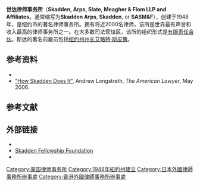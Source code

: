 {{Infobox Law Firm
| firm_name = 世达律师事务所<br />Skadden, Arps, Slate, Meagher & Flom LLP and Affiliates
| firm_logo = [[Image:Skadden.svg|200px]] |
| headquarters = [[纽约市|纽约市]]
| num_offices = 23
| num_attorneys = 1,886 <ref>{{cite web |url=http://www.ilrg.com/nlj250/ |title=ILRG Largest 250 Law Firms in the US |publisher=Ilrg.com |date= |accessdate=2011-12-03 |archive-date=2022-03-23 |archive-url=https://web.archive.org/web/20220323224852/https://www.ilrg.com/nlj250 |dead-url=no }}</ref>
| num_employees = 4,500（估計）
| practice_areas = 并购、诉讼和和解、<ref>{{Cite web |url=http://www.skadden.com/index.cfm?contentID=4&viewType=1 |title=Practices - Skadden, Arps |accessdate=2012-01-13 |archive-date=2012-07-02 |archive-url=https://web.archive.org/web/20120702134940/http://www.skadden.com/index.cfm?contentID=4&viewType=1 |dead-url=yes }}</ref>
| revenue = {{loss}} [[美元|US$]]21億<ref>{{cite web |url=http://www.law.com/jsp/tal/PubArticleTAL.jsp?id=1202448484841 |title=The Am Law 100 2010 - Gross Revenue: Baker & McKenzie Tops Skadden - The American Lawyer |publisher=Law.com |date= |accessdate=2011-12-03 |archive-date=2011-05-12 |archive-url=https://web.archive.org/web/20110512113422/http://www.law.com/jsp/tal/PubArticleTAL.jsp?id=1202448484841 |dead-url=no }}</ref>
| date_founded = 1948年4月1日
| founder = Marshall Skadden, John Slate, and Les Arps
| company_type = [[有限责任合伙|有限责任合伙]]
| homepage = [http://www.skadden.com www.skadden.com]
}}

'''世达律师事务所'''（'''Skadden, Arps, Slate, Meagher & Flom LLP and Affiliates'''。通常缩写为'''Skadden Arps''', '''Skadden''', or '''SASM&F'''），创建于1948年，是纽约市的著名律师事务所。拥有将近2000名律师，该所是世界最有声誉和收入最高的律师事务所之一。在大多数司法管辖区，该所的组织形式是[[有限责任合伙|有限责任合伙]]。斯达的著名前雇员包括[[纽约州州长|纽约州州长]][[艾略特·斯皮策|艾略特·斯皮策]]。

==参考资料==
*{{cite book|
   last=Caplan|
   first=Lincoln|
   year=1993|
   title=Skadden: Power, Money, and the Rise of a Legal Empire|    url=https://archive.org/details/skaddenpowermone00capl|
   location=New York|
   publisher=Farrar Straus Giroux|
   isbn=0-374-26566-6
 }}
*[https://web.archive.org/web/20120417185459/http://www.skadden.com/content/sitefiles/Skadden_88A4B9FB5220CF7A8BC0A1AB8E3AD10D.pdf "How Skadden Does It"], Andrew Longstreth, ''The American Lawyer'', May 2006.

==参考文献==
{{reflist|colwidth=30em}}

==外部链接==
*{{official website|http://www.skadden.com}}
*[http://www.skaddenfellowships.org/ Skadden Fellowship Foundation] {{Wayback|url=http://www.skaddenfellowships.org/ |date=20220313030239 }}
*{{OpenCorp|Skadden Arps}}

{{Authority control}}
[[Category:美国律师事务所|Category:美国律师事务所]]
[[Category:1948年紐約州建立|Category:1948年紐約州建立]]
[[Category:日本外國律師事務所辦事處|Category:日本外國律師事務所辦事處]]
[[Category:香港外國律師事務所辦事處|Category:香港外國律師事務所辦事處]]